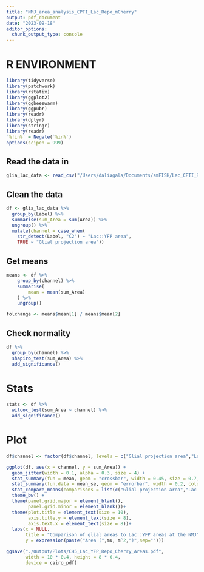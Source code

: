 ```yaml
---
title: "NMJ_area_analysis_CPTI_Lac_Repo_mCherry"
output: pdf_document
date: "2023-09-18"
editor_options: 
  chunk_output_type: console
---
```

# R ENVIRONMENT 

```r
library(tidyverse)
library(patchwork)
library(rstatix)
library(ggplot2)
library(ggbeeswarm)
library(ggpubr)
library(readr)
library(dplyr)
library(stringr)
library(readr)
`%!in%` = Negate(`%in%`)
options(scipen = 999)
```

## Read the data in
```r
glia_lac_data <- read_csv("/Users/daliagala/Documents/smFISH/Lac_CPTI_Repo_mCherry/Results_Channel_Areas_CPTI_Lac_Repo_mCherry/Results_Area.csv")
```

## Clean the data
```r
df <- glia_lac_data %>%
  group_by(Label) %>%
  summarise(sum_Area = sum(Area)) %>%
  ungroup() %>%
  mutate(channel = case_when(
    str_detect(Label, "C2") ~ "Lac::YFP area",
    TRUE ~ "Glial projection area"))
```

## Get means
```r
means <- df %>%
    group_by(channel) %>%
    summarise(
        mean = mean(sum_Area)
    ) %>%
    ungroup()

folchange <- means$mean[1] / means$mean[2]
```

## Check normality
```r
df %>%
  group_by(channel) %>%
  shapiro_test(sum_Area) %>%
  add_significance()
```

# Stats
```r
stats <- df %>%
  wilcox_test(sum_Area ~ channel) %>%
  add_significance()
```

# Plot
```r
df$channel <- factor(df$channel, levels = c("Glial projection area","Lac::YFP area"))

ggplot(df, aes(x = channel, y = sum_Area)) +
  geom_jitter(width = 0.1, alpha = 0.3, size = 4) +
  stat_summary(fun = mean, geom = "crossbar", width = 0.45, size = 0.7, color = "#C53270") +
  stat_summary(fun.data = mean_se, geom = "errorbar", width = 0.2, color = "#C53270", size = 1) +
  stat_compare_means(comparisons = list(c("Glial projection area","Lac::YFP area")), method = "wilcox.test", label = "p.signif") +
  theme_bw() +
  theme(panel.grid.major = element_blank(),
        panel.grid.minor = element_blank())+
  theme(plot.title = element_text(size = 10),
        axis.title.y = element_text(size = 8),
        axis.text.x = element_text(size = 8))+
  labs(x = NULL,
       title = "Comparison of glial areas to Lac::YFP areas at the NMJ",
       y = expression(paste("Area (",mu, m^2,")",sep="")))

ggsave("./Output/Plots/CH5_Lac_YFP_Repo_Cherry_Areas.pdf",
       width = 10 * 0.4, height = 8 * 0.4,
       device = cairo_pdf)
```

